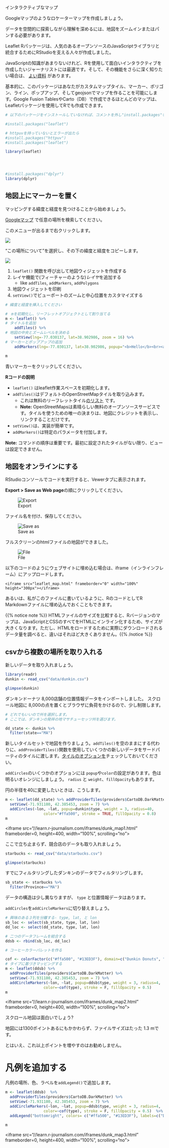 インタラクティブなマップ


Googleマップのようなロケーターマップを作成しましょう。

データを空間的に探索しながら理解を深めるには、地図をズームインまたはパンする必要があります。

Leaflet Rパッケージは、人気のあるオープンソースのJavaScriptライブラリと統合するためにRStudioを支える人々が作成しました。

JavaScriptの知識があまりないけれど、Rを使用して面白いインタラクティブを作成したいジャーナリストには最適です。そして、その機能をさらに深く知りたい場合は、  [よい資料](https://rstudio.github.io/leaflet/) があります。

基本的に、このパッケージはあなたがカスタムマップタイル、マーカー、ポリゴン、ライン、ポップアップ、そしてgeojsonでマップを作ることを可能にします。Google Fusion TablesやCarto（DB）で作成できるほとんどのマップは、Leafletパッケージを使用してRでも作成できます。

```r
# 以下のパッケージをインストールしていなければ、コメントを外し"install.packages"を実行してください。

#install.packages("leaflet")

# httpuvを持っていないとエラーが出たら
#install.packages("httpuv")
#install.packages("leaflet")

library(leaflet)




#install.packages("dplyr")
library(dplyr)
```



## 地図上にマーカーを置く

マッピングする緯度と経度を見つけることから始めましょう。

[Googleマップ](https://www.google.com/maps/) で任意の場所を検索してください。

このメニューが出るまで右クリックします。

![](/mapping/leaflet_maps/images/right_map.png)

 "この場所について"を選択し、その下の緯度と経度をコピーします。

![](/mapping/leaflet_maps/images/lat_lon.png)



1. `leaflet()` 関数を呼び出して地図ウィジェットを作成する
2. レイヤ機能で(フィーチャーのような)*レイヤ*を追加する
    * like `addTiles`, `addMarkers`, `addPolygons`
3. 地図ウィジェットを印刷
4. `setView()`でビューポートのズームと中心位置をカスタマイズする

```r
# 緯度と経度を挿入してください

#　mを初期化し、リーフレットオブジェクトとして割り当てる
m <- leaflet() %>%
# タイトルを追加
    addTiles() %>%  
# 地図の中央とズームレベルを決める
    setView(lng=-77.030137, lat=38.902986, zoom = 16) %>%
# マーカーとポップアップの追加
    addMarkers(lng=-77.030137, lat=38.902986, popup="<b>Hello</b><br><a href='https://www.washingtonpost.com'>-Me</a>")

m 
```

青いマーカーをクリックしてください。

**Rコードの説明**

* `leaflet()` はleaflet作業スペースを初期化します。
* `addTiles()`はデフォルトのOpenStreetMapタイルを取り込みます。
    * これは無料のリーフレットタイル[のリスト](http://leaflet-extras.github.io/leaflet-providers/preview/) です。
    * **Note:** OpenStreetMapsは素晴らしい無料のオープンソースサービスです。タイルを使うための唯一の決まりは、地図にクレジットを表示し、リンクすることだけです。
* `setView()`は、実装が簡単です。
* `addMarkers()`は特定のパラメータを付加します。

**Note:** コマンドの順序は重要です。最初に設定されたタイルがない限り、ビューは設定できません。

## 地図をオンラインにする

RStudioコンソールでコードを実行すると、Vewerタブに表示されます。

**Export > Save as Web page**の順にクリックしてください。

![Export](/mapping/leaflet_maps/images/export.png)

ファイル名を付け、保存してください。

![Save as](/mapping/leaflet_maps/images/filename.png)

フルスクリーンのhtmlファイルの地図ができました。


![File](/mapping/leaflet_maps/images/file.png)

以下のコードのようにウェブサイトに埋め込む場合は、iframe（インラインフレーム）にアップロードします。

`<iframe src="leaflet_map.html" frameborder="0" width="100%" height="300px"></iframe>`

あるいは、私がこのファイルに書いているように、RのコードとしてR Markdownファイルに埋め込んでおくこともできます。


{{% notice note %}}
HTMLファイルのサイズを比較すると、Rバージョンのマップは、JavaScriptとCSSのすべてをHTMLにインライン化するため、サイズが大きくなります。ただし、HTMLをロードするために実際にダウンロードされるデータ量を調べると、違いはそれほど大きくありません。{{% /notice %}}


## csvから複数の場所を取り入れる

新しいデータを取り入れましょう。

```r
library(readr)
dunkin <- read_csv("data/dunkin.csv")

glimpse(dunkin)
```

ダンキンドーナツ 8,000店舗の位置情報データをインポートしました。
スクロール地図に 8,000の点を置くとブラウザに負荷をかけるので、少し制限します。

```r
# どれでもいいので州を選択します。
# ここでは、ダンキンの発祥の地マサチューセッツ州を選びます。

dd_state <- dunkin %>% 
  filter(state=="MA")
```

新しいタイルセットで地図を作りましょう。`addTiles()`を空のままにする代わりに、`addProviderTiles()`関数を使用していくつかの新しいデータをサードパーティのタイルに渡します。[タイルのオプションを](http://leaflet-extras.github.io/leaflet-providers/preview/index.html)チェックしておいてください。

`addCircles`のいくつかのオプションには `popup`や`color`の設定があります。色は明るいオレンジにしましょう。 `radius` と `weight`、`fillOpacity`もあります。

円の半径を40に変更したいときは、こうします。

```r
m <- leaflet(dd_state) %>% addProviderTiles(providers$CartoDB.DarkMatter) %>% 
  setView(-71.931180, 42.385453, zoom = 7) %>% 
  addCircles(~lon, ~lat, popup=dunkin$type, weight = 3, radius=40, 
                 color="#ffa500", stroke = TRUE, fillOpacity = 0.8) 
m
```

<iframe src="//learn.r-journalism.com/iframes/dunk_map1.html" frameborder=0,  height=400, width="100%", scrolling="no"></iframe>

ここで立ち止まらず、競合店のデータも取り入れましょう。 

```r
starbucks <- read_csv("data/starbucks.csv")

glimpse(starbucks)
```

すでにフィルタリングしたダンキンのデータでフィルタリングします。


```r
sb_state <- starbucks %>% 
  filter(Province=="MA")
```
データの構造は少し異なりますが、 `type` と位置情報データはあります。

`addCircles`を`addCircleMarkers`に切り替えましょう。

```r
# 興味のある３列を分離する- type, lat, と lon
sb_loc <- select(sb_state, type, lat, lon)
dd_loc <- select(dd_state, type, lat, lon)

# 二つのデータフレームを結合する
ddsb <- rbind(sb_loc, dd_loc)

# コーヒーカラーパレットを作る

cof <- colorFactor(c("#ffa500", "#13ED3F"), domain=c("Dunkin Donuts", "Starbucks"))
# タイプに基づきマッピングする
m <- leaflet(ddsb) %>% 
  addProviderTiles(providers$CartoDB.DarkMatter) %>% 
  setView(-71.931180, 42.385453, zoom = 7) %>% 
  addCircleMarkers(~lon, ~lat, popup=ddsb$type, weight = 3, radius=4, 
                 color=~cof(type), stroke = F, fillOpacity = 0.5) 
m
```


<iframe src="//learn.r-journalism.com/iframes/dunk_map2.html" frameborder=0,  height=400, width="100%", scrolling="no"></iframe>

スクロール地図は面白いでしょう?

地図には1300ポイントあるにもかかわらず、ファイルサイズはたった 1.3 mです。

とはいえ、これ以上ポイントを増やすのはお勧めしません。

# 凡例を追加する

凡例の場所、色、ラベルを`addLegend()`で追加します。

```r
m <- leaflet(ddsb)  %>% 
  addProviderTiles(providers$CartoDB.DarkMatter) %>% 
  setView(-71.931180, 42.385453, zoom = 7) %>% 
  addCircleMarkers(~lon, ~lat, popup=ddsb$type, weight = 3, radius=4, 
                 color=~cof(type), stroke = F, fillOpacity = 0.5)  %>%
  addLegend("bottomright", colors= c("#ffa500", "#13ED3F"), labels=c("Dunkin'", "Starbucks"), title="Coffee places") 

m
```


<iframe src="//learn.r-journalism.com/iframes/dunk_map3.html" frameborder=0, height=400, width="100%", scrolling="no"></iframe>

